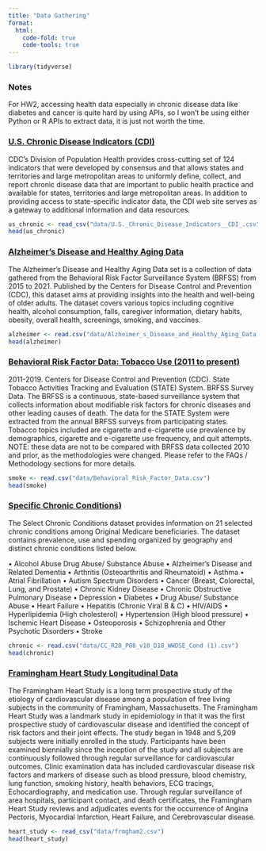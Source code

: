 ---
title: "Data Gathering"
format:
  html:
    code-fold: true
    code-tools: true
---

```{r, message=FALSE, warning=FALSE}
library(tidyverse)
```

### Notes

For HW2, accessing health data especially in chronic disease data like diabetes and cancer is quite hard by using APIs, so I won't be using either Python or R APIs to extract data, it is just not worth the time.

### [U.S. Chronic Disease Indicators (CDI)](https://catalog.data.gov/dataset/u-s-chronic-disease-indicators-cdi)

CDC's Division of Population Health provides cross-cutting set of 124 indicators that were developed by consensus and that allows states and territories and large metropolitan areas to uniformly define, collect, and report chronic disease data that are important to public health practice and available for states, territories and large metropolitan areas. In addition to providing access to state-specific indicator data, the CDI web site serves as a gateway to additional information and data resources.

```{r, message=FALSE, warning=FALSE}
us_chronic <- read_csv("data/U.S._Chronic_Disease_Indicators__CDI_.csv")
head(us_chronic)
```

### [Alzheimer's Disease and Healthy Aging Data](https://catalog.data.gov/dataset/alzheimers-disease-and-healthy-aging-data)

The Alzheimer's Disease and Healthy Aging Data set is a collection of data gathered from the Behavioral Risk Factor Surveillance System (BRFSS) from 2015 to 2021. Published by the Centers for Disease Control and Prevention (CDC), this dataset aims at providing insights into the health and well-being of older adults. The dataset covers various topics including cognitive health, alcohol consumption, falls, caregiver information, dietary habits, obesity, overall health, screenings, smoking, and vaccines.

```{r, warning=FALSE, message=FALSE}
alzheimer <- read.csv("data/Alzheimer_s_Disease_and_Healthy_Aging_Data.csv")
head(alzheimer)
```

### [Behavioral Risk Factor Data: Tobacco Use (2011 to present)](https://catalog.data.gov/dataset/behavioral-risk-factor-data-tobacco-use-2011-to-present)

2011-2019. Centers for Disease Control and Prevention (CDC). State Tobacco Activities Tracking and Evaluation (STATE) System. BRFSS Survey Data. The BRFSS is a continuous, state-based surveillance system that collects information about modifiable risk factors for chronic diseases and other leading causes of death. The data for the STATE System were extracted from the annual BRFSS surveys from participating states. Tobacco topics included are cigarette and e-cigarette use prevalence by demographics, cigarette and e-cigarette use frequency, and quit attempts. NOTE: these data are not to be compared with BRFSS data collected 2010 and prior, as the methodologies were changed. Please refer to the FAQs / Methodology sections for more details.

```{r, warning=FALSE, message=FALSE}
smoke <- read.csv("data/Behavioral_Risk_Factor_Data.csv")
head(smoke)
```

### [Specific Chronic Conditions)](https://catalog.data.gov/dataset/specific-chronic-conditions-0f448)

The Select Chronic Conditions dataset provides information on 21 selected chronic conditions among Original Medicare beneficiaries. The dataset contains prevalence, use and spending organized by geography and distinct chronic conditions listed below.

• Alcohol Abuse Drug Abuse/ Substance Abuse • Alzheimer's Disease and Related Dementia • Arthritis (Osteoarthritis and Rheumatoid) • Asthma • Atrial Fibrillation • Autism Spectrum Disorders • Cancer (Breast, Colorectal, Lung, and Prostate) • Chronic Kidney Disease • Chronic Obstructive Pulmonary Disease • Depression • Diabetes • Drug Abuse/ Substance Abuse • Heart Failure • Hepatitis (Chronic Viral B & C) • HIV/AIDS • Hyperlipidemia (High cholesterol) • Hypertension (High blood pressure) • Ischemic Heart Disease • Osteoporosis • Schizophrenia and Other Psychotic Disorders • Stroke

```{r, warning=FALSE, message=FALSE}
chronic <- read.csv("data/CC_R20_P08_v10_D18_WWDSE_Cond (1).csv")
head(chronic)
```

### [Framingham Heart Study Longitudinal Data](https://www.framinghamheartstudy.org/fhs-for-researchers/data-available-overview/)

The Framingham Heart Study is a long term prospective study of the etiology of cardiovascular disease among a population of free living subjects in the community of Framingham, Massachusetts. The Framingham Heart Study was a landmark study in epidemiology in that it was the first prospective study of cardiovascular disease and identified the concept of risk factors and their joint effects. The study began in 1948 and 5,209 subjects were initially enrolled in the study. Participants have been examined biennially since the inception of the study and all subjects are continuously followed through regular surveillance for cardiovascular outcomes. Clinic examination data has included cardiovascular disease risk factors and markers of disease such as blood pressure, blood chemistry, lung function, smoking history, health behaviors, ECG tracings, Echocardiography, and medication use. Through regular surveillance of area hospitals, participant contact, and death certificates, the Framingham Heart Study reviews and adjudicates events for the occurrence of Angina Pectoris, Myocardial Infarction, Heart Failure, and Cerebrovascular disease.

```{r, warning=FALSE, message=FALSE}
heart_study <- read_csv("data/frmgham2.csv")
head(heart_study)
```
